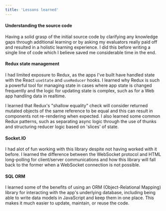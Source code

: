 ```yaml
---
title: 'Lessons learned'
---
```


<h4>Understanding the source code</h4>Having a solid grasp of the initial source code by clarifying
any knowledge gaps through additional learning or by asking my evaluators really paid off and
resulted in a holistic learning experience. I did this before writing a single line of code which I
believe saved me considerable time in the end.
<br />

<h4>Redux state management</h4> I had limited exposure to Redux, as the apps I've built have handled
state with the React <code>useState</code> and <code>useReducer</code> hooks. I learned why Redux is
such a powerful tool for managing state in cases where app state is changed frequently and the logic
for updating state is complex, such as for a Web app handling data in realtime.

I learned that Redux's "shallow equality" check will consider returned mutated objects of the same reference to be equal and this can result in components not re-rendering when expected. I also learned some common Redux patterns, such as separating async logic through the use of thunks and structuring reducer logic based on 'slices' of state.

<h4>Socket.IO</h4> I had alot of fun working with this library despite not having worked with it before.
I learned the difference between the WebSocket protocol and HTML long-polling for client/server communications
and how this library will fall back to the former when a WebSocket connection is not possible.

<h4>SQL ORM</h4> I learned some of the benefits of using an ORM (Object-Relational Mapping) library for
interacting with the app's underlying database, including being able to write data models in JavaScript
and keep them in one place. This makes it much easier to update, maintain, or reuse the code.
